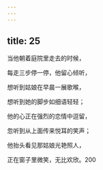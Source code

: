 ```yaml
---
---
---
```

title: 25
---




当他朝着庭院里走去的时候，

每走三步停一停，他留心倾听，

想听到姑娘在早晨一展歌喉，

想听到她的脚步如细语轻轻；

他的心正在强烈的恋情中逗留，

忽听到从上面传来悦耳的笑声；

他抬头看见那姑娘光艳照人，

正在窗子里微笑，无比欢欣。200
